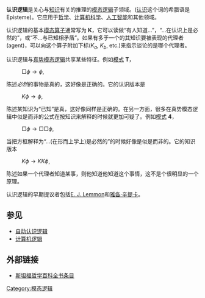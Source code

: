'''认识逻辑'''是关心与[[知识|知识]]有关的推理的[[模态逻辑|模态逻辑]]子领域。([[知识论|认识]]这个词的希腊语是 Episteme)。它应用于[[哲学|哲学]]、[[计算机科学|计算机科学]]、[[人工智能|人工智能]]和其他领域。

认识逻辑的基本[[模态算子|模态算子]]通常写为 '''K'''，它可以读做“有人知道...”，“...在认识上是必然的”，或“不...与已知相矛盾”。如果有多于一个的其知识要被表现的代理者(agent)，可以向这个算子附加下标(''K<sub>a</sub>'', ''K<sub>b</sub>'', etc.)来指示谈论的是哪个代理者。

认识逻辑与[[真势模态逻辑|真势模态逻辑]]共享某些特征。例如[[公理模式|模式]] '''T'''， 

: <math>\Box \phi \rightarrow \phi</math>,

陈述''必然''的事物是真的，这好像是正确的。它的认识版本是

: <math>K \phi \rightarrow \phi</math>,

陈述某知识为“已知”是真，这好像同样是正确的。在另一方面，很多在真势模态逻辑中似是而非的公式在按知识来解释的时候就更加可疑了。例如[[公理模式|模式]] '''4'''，

: <math>\Box \phi \rightarrow \Box \Box \phi</math>,

当把方框解释为“...(在形而上学上)是必然的”的时候好像是似是而非的。它的知识版本

: <math>K \phi \rightarrow KK \phi</math>,

陈述如果一个代理者知道某事，则他知道他知道这个事情，这不是个很明显的一个原理。

认识逻辑的早期提议者包括[[E._J._Lemmon|E. J. Lemmon]]和[[雅各·辛提卡|雅各·辛提卡]]。

== 参见==
* [[自动认识逻辑|自动认识逻辑]]
* [[计算机逻辑|计算机逻辑]]


==外部链接==
* [http://plato.stanford.edu/entries/logic-epistemic/ 斯坦福哲学百科全书条目]{{Wayback|url=http://plato.stanford.edu/entries/logic-epistemic/ |date=20060914163727 }}

{{Logic-stub}}

[[Category:模态逻辑|Category:模态逻辑]]